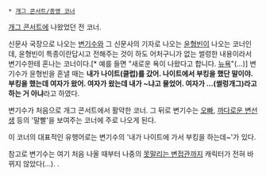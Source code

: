  * [[개그 콘서트/종영 코너]]

{{{#!html
<iframe width="420" height="315" src="//www.youtube.com/embed/fs_LjlXl1RY" frameborder="0" allowfullscreen></iframe>
}}}

[[개그 콘서트]]에 나왔었던 전 코너.

신문사 국장으로 나오는 [[변기수]]와 그 신문사의 기자로 나오는 [[윤형빈]]이 나오는 코너인데, 윤형빈이 특종이란답시고 전해주는 것이 하도 어처구니가 없는 썰렁한 내용이라서 변기수한테 혼나는 코너이다.[* 예를 들면 "새로운 욕이 나왔다고 합니다. [[뉴욕]]"(...)] 변기수가 윤형빈을 혼낼 때는 '''내가 나이트(클럽)를 갔어. 나이트에서 부킹을 했단 말이야. 부킹을 했는데 여자가 왔어. 여자가 왔는데 내가 ~냐고 물었어. 여자가 ...(썰렁개그)라고 하는 거 아냐'''라고 하였다.

변기수가 처음으로 개그 콘서트에서 활약한 코너. 그 뒤로 변기수는 [[오빠]], [[까다로운 변선생]] 등의 '말빨'을 보여주는 코너에 주로 나오게 된다.

이 코너의 대표적인 유행어로는 변기수의 '내가 나이트에 가서 부킹을 하는데~'가 있다.

참고로 변기수는 여기 처음 나올 때부터 나중의 [[못말리는 변접관]]까지 캐릭터가 전혀 바뀌지 않았다(...).
.
